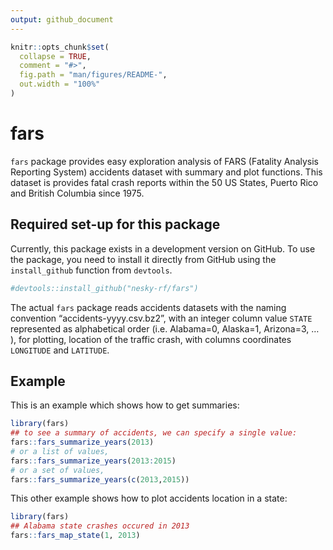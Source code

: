 ```yaml
---
output: github_document
---
```


<!-- README.md is generated from README.Rmd. Please edit that file -->

```r
knitr::opts_chunk$set(
  collapse = TRUE,
  comment = "#>",
  fig.path = "man/figures/README-",
  out.width = "100%"
)
```

# fars

<!-- badges: start -->
<!-- badges: end -->

`fars` package provides easy exploration analysis of FARS (Fatality Analysis Reporting System) accidents dataset with summary and plot functions. This dataset is provides  fatal crash reports within the 50 US States, Puerto Rico and British Columbia since 1975. 

## Required set-up for this package
Currently, this package exists in a development version on GitHub. To use the package, you need to install it directly from GitHub using the `install_github` function from `devtools`.

```r
#devtools::install_github("nesky-rf/fars")
```

The actual `fars` package reads accidents datasets with the naming convention "accidents-yyyy.csv.bz2", with an integer column value `STATE` represented as alphabetical order (i.e. Alabama=0, Alaska=1, Arizona=3, ... ), for plotting, location of the traffic crash, with columns coordinates `LONGITUDE` and `LATITUDE`.

## Example

This is an example which shows how to get summaries:

```r
library(fars)
## to see a summary of accidents, we can specify a single value:
fars::fars_summarize_years(2013)
# or a list of values,
fars::fars_summarize_years(2013:2015)
# or a set of values,
fars::fars_summarize_years(c(2013,2015))
```

This other example shows how to plot accidents location in a state:

```r
library(fars)
## Alabama state crashes occured in 2013
fars::fars_map_state(1, 2013)

```
